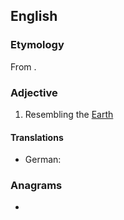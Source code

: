 ==English==

===Etymology===
From {{suffix|earth|like|lang=en}}.

===Adjective===
{{en-adj}}

# {{lb|en|of a [[planet]]}} Resembling the [[Earth]]

====Translations====
{{trans-top}}
* German: {{t+|de|erdähnlich}}
{{trans-mid}}
{{trans-bottom}}

===Anagrams===
* {{anagrams|en|heartlike|kahlerite}}